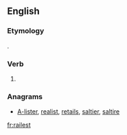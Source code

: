 ==English==

===Etymology===
{{suffix|rail|est|lang=en}}.

===Verb===
{{head|en}}

# {{context|archaic|lang=en}} {{second-person singular of|rail|lang=en}}

===Anagrams===
* [[A-lister#English|A-lister]], [[realist#English|realist]], [[retails#English|retails]], [[saltier#English|saltier]], [[saltire#English|saltire]]

[[fr:railest]]